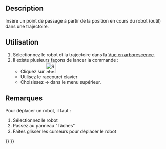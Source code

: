<languages/>

{{Docnav/fr
|[[Robot_SetDefaultValues/fr|Valeurs par défaut]]
|[[Robot_InsertWaypointPre/fr|Point de passage à partir d'objets présélectionnés]]
|[[Robot_Workbench/fr|Atelier Robot]]
|IconL=Robot_SetDefaultValues.svg
|IconR=Robot_InsertWaypointPre.svg
|IconC=Workbench_Robot.svg
}}

{{GuiCommand/fr
|Name=Robot InsertWaypoint
|Name/fr=Robot Point de passage
|MenuLocation=Robot → Insérer dans la trajectoire 
|Workbenches=[[Robot_Workbench/fr|Robot]]
|Shortcut={{KEY|A}}
|SeeAlso=
}}

==Description==

Insère un point de passage à partir de la position en cours du robot (outil) dans une trajectoire.

==Utilisation==

# Sélectionnez le robot et la trajectoire dans la [[Tree_view/fr|Vue en arborescence]].
# Il existe plusieurs façons de lancer la commande :
#* Cliquez sur [[Image:Robot_InsertWaypoint.svg|32px]]
#* Utilisez le raccourci clavier {{KEY|A}}
#* Choisissez {{KEY|Robot}}  → {{KEY|[[Image:Robot_InsertWaypoint.svg|32px]] Insérer dans la trajectoire}} dans le menu supérieur.

==Remarques==

Pour déplacer un robot, il faut :
# Sélectionnez le robot
# Passez au panneau "Tâches"
# Faites glisser les curseurs pour déplacer le robot


{{Docnav/fr
|[[Robot_SetDefaultValues/fr|Valeurs par défaut]]
|[[Robot_InsertWaypointPre/fr|Point de passage à partir d'objets présélectionnés]]
|[[Robot_Workbench/fr|Atelier Robot]]
|IconL=Robot_SetDefaultValues.svg
|IconR=Robot_InsertWaypointPre.svg
|IconC=Workbench_Robot.svg
}}

{{Robot_Tools_navi{{#translation:}}}}
{{Userdocnavi{{#translation:}}}}